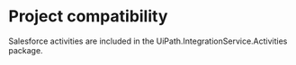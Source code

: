 ﻿# Project compatibility

Salesforce activities are included in the
                                UiPath.IntegrationService.Activities package.




|  |
| ---
